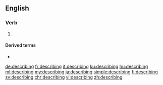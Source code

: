 ==English==

===Verb===
{{head|en|present participle}}

# {{present participle of|describe|lang=en|nocat=1}}

====Derived terms====
* {{l|en|self-describing}}

[[de:describing]]
[[fr:describing]]
[[it:describing]]
[[ku:describing]]
[[hu:describing]]
[[ml:describing]]
[[my:describing]]
[[ja:describing]]
[[simple:describing]]
[[fi:describing]]
[[sv:describing]]
[[chr:describing]]
[[vi:describing]]
[[zh:describing]]
